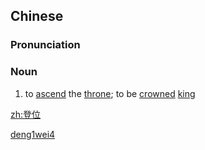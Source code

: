 ==Chinese==
{{zh-forms}}

===Pronunciation===
{{zh-pron
|m=dēngwèi
|c=dang1 wai6
|cat=n
}}

===Noun===
{{zh-noun}}

# {{lb|zh|archaic}} to [[ascend]] the [[throne]]; to be [[crowned]] [[king]]

[[Category:Mandarin archaic terms|deng1wei4]]

[[zh:登位]]